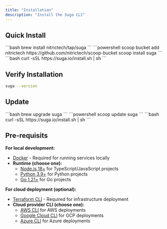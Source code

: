 ```yaml
---
title: "Installation"
description: "Install the Suga CLI"
---
```


## Quick Install

<Tabs>
  <Tab title="macOS">
    ```bash
    brew install nitrictech/tap/suga
    ```
  </Tab>
  <Tab title="Windows">
    ```powershell
    scoop bucket add nitrictech https://github.com/nitrictech/scoop-bucket
    scoop install suga
    ```
  </Tab>
  <Tab title="Linux">
    ```bash
    curl -sSL https://suga.io/install.sh | sh
    ```
  </Tab>
</Tabs>

## Verify Installation

```bash
suga --version
```

## Update

<Tabs>
  <Tab title="macOS">
    ```bash
    brew upgrade suga
    ```
  </Tab>
  <Tab title="Windows">
    ```powershell
    scoop update suga
    ```
  </Tab>
  <Tab title="Linux">
    ```bash
    curl -sSL https://suga.io/install.sh | sh
    ```
  </Tab>
</Tabs>

## Pre-requisits

**For local development:**

- [Docker](https://docs.docker.com/get-docker/) - Required for running services locally
- **Runtime (choose one):**
  - [Node.js 18\+](https://nodejs.org/) for TypeScript/JavaScript projects
  - [Python 3.9\+](https://www.python.org/downloads/) for Python projects
  - [Go 1.21\+](https://golang.org/dl/) for Go projects

**For cloud deployment (optional):**

- [Terraform CLI](https://terraform.io/downloads) - Required for infrastructure deployment
- **Cloud provider CLI (choose one):**
  - [AWS CLI](https://aws.amazon.com/cli/) for AWS deployments
  - [Google Cloud CLI](https://cloud.google.com/sdk/gcloud) for GCP deployments
  - [Azure CLI](https://docs.microsoft.com/en-us/cli/azure/) for Azure deployments